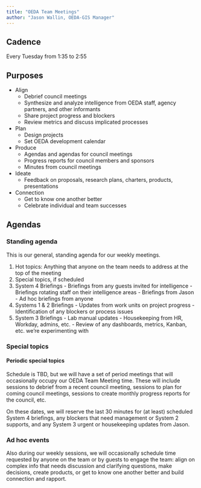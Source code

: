 ```yaml
---
title: "OEDA Team Meetings"
author: "Jason Wallin, OEDA-GIS Manager"
---
```

  
## Cadence
Every Tuesday from 1:35 to 2:55

## Purposes

*   Align
    *   Debrief council meetings
    *   Synthesize and analyze intelligence from OEDA staff, agency partners, and other informants
    *   Share project progress and blockers
    *   Review metrics and discuss implicated processes
*   Plan
    *   Design projects
    *   Set OEDA development calendar
*   Produce
    *   Agendas and agendas for council meetings
    *   Progress reports for council members and sponsors
    *   Minutes from council meetings
*   Ideate
    *   Feedback on proposals, research plans, charters, products, presentations
*   Connection
    *   Get to know one another better
    *   Celebrate individual and team successes
    
## Agendas

### Standing agenda

This is our general, standing agenda for our weekly meetings.

1)    Hot topics: Anything that anyone on the team needs to address at the top of the meeting
2)    Special topics, if scheduled
3)    System 4 Briefings
    -   Briefings from any guests invited for intelligence
    -   Briefings rotating staff on their intelligence areas
    -   Briefings from Jason
    -   Ad hoc briefings from anyone
4)    Systems 1 & 2 Briefings
    -   Updates from work units on project progress
    -   Identification of any blockers or process issues
5)    System 3 Briefings
    -   Lab manual updates
    -   Housekeeping from HR, Workday, admins, etc.
    -   Review of any dashboards, metrics, Kanban, etc. we're experimenting with


### Special topics

#### Periodic special topics

Schedule is TBD, but we will have a set of period meetings that will occasionally occupy our OEDA Team Meeting time. These will include sessions to debrief from a recent council meeting, sessions to plan for coming council meetings, sessions to create monthly progress reports for the council, etc.

On these dates, we will reserve the last 30 minutes for (at least) scheduled System 4 briefings, any blockers that need management or System 2 supports, and any System 3 urgent or housekeeping updates from Jason.

### Ad hoc events

Also during our weekly sessions, we will occasionally schedule time requested by anyone on the team or by guests to engage the team: align on complex info that needs discussion and clarifying questions, make decisions, create products, or get to know one another better and build connection and rapport.